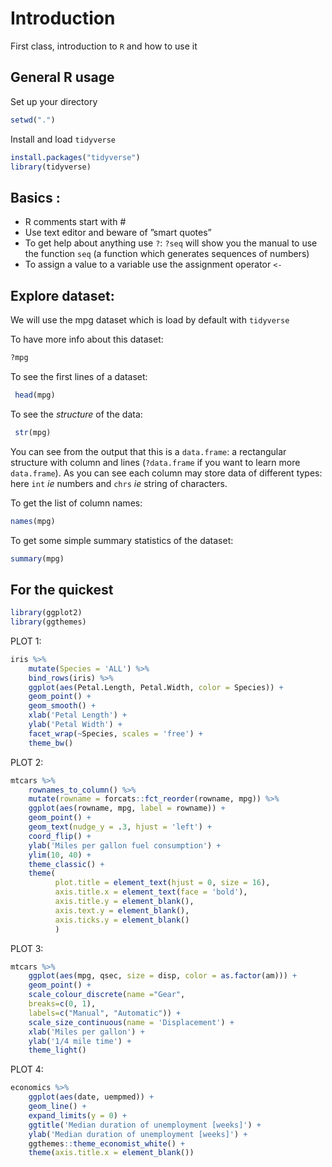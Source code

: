 # Introduction{#intro}
First class, introduction to `R` and how to use it

## General R usage

Set up your directory

```r
setwd(".")
```


Install and load `tidyverse`

```r
install.packages("tidyverse")
library(tidyverse)
```
## Basics :

* R comments start with #
* Use text editor and beware of ”smart quotes”
* To get help about anything use `?`: `?seq` will show you the manual to  use the function `seq` (a function which generates sequences of numbers)
* To assign a value to a variable use the assignment operator `<-`

## Explore dataset:

We will use the mpg dataset which is load by default with `tidyverse`

To have more info about this dataset:
```r
?mpg 
```
To see the first lines of a dataset:
```r
 head(mpg) 
```

To see the _structure_ of the data:
```r
 str(mpg)
```
You can see from the output that this is a `data.frame`:  a rectangular structure with column and lines (`?data.frame` if you want to learn more `data.frame`). As you can see each column may store data of different types: here `int` _ie_ numbers and `chrs` _ie_ string of characters.


To get the list of column names:
```r
names(mpg)
```

To get some simple summary statistics of the dataset:

```r
summary(mpg)
```


## For the quickest

```r
library(ggplot2)
library(ggthemes)
```


PLOT 1:

```r
iris %>%
    mutate(Species = 'ALL') %>%
    bind_rows(iris) %>%
    ggplot(aes(Petal.Length, Petal.Width, color = Species)) +
    geom_point() +
    geom_smooth() +
    xlab('Petal Length') +
    ylab('Petal Width') +
    facet_wrap(~Species, scales = 'free') +
    theme_bw()
```

PLOT 2:

```r
mtcars %>%
    rownames_to_column() %>%
    mutate(rowname = forcats::fct_reorder(rowname, mpg)) %>%
    ggplot(aes(rowname, mpg, label = rowname)) +
    geom_point() +
    geom_text(nudge_y = .3, hjust = 'left') +
    coord_flip() +
    ylab('Miles per gallon fuel consumption') +
    ylim(10, 40) +
    theme_classic() +
    theme(
          plot.title = element_text(hjust = 0, size = 16),
          axis.title.x = element_text(face = 'bold'),
          axis.title.y = element_blank(),
          axis.text.y = element_blank(),
          axis.ticks.y = element_blank()
          )
```

PLOT 3:

```r
mtcars %>%
    ggplot(aes(mpg, qsec, size = disp, color = as.factor(am))) +
    geom_point() +
    scale_colour_discrete(name ="Gear",
    breaks=c(0, 1),
    labels=c("Manual", "Automatic")) +
    scale_size_continuous(name = 'Displacement') +
    xlab('Miles per gallon') +
    ylab('1/4 mile time') +
    theme_light()
```

PLOT 4:

```r
economics %>%
    ggplot(aes(date, uempmed)) +
    geom_line() +
    expand_limits(y = 0) +
    ggtitle('Median duration of unemployment [weeks]') +
    ylab('Median duration of unemployment [weeks]') +
    ggthemes::theme_economist_white() +
    theme(axis.title.x = element_blank())
```


 

